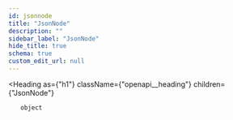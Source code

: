 ```yaml
---
id: jsonnode
title: "JsonNode"
description: ""
sidebar_label: "JsonNode"
hide_title: true
schema: true
custom_edit_url: null
---
```



<Heading
  as={"h1"}
  className={"openapi__heading"}
  children={"JsonNode"}
>
</Heading>





<ul>
  <div
    style={{"marginTop":".5rem","marginBottom":".5rem"}}
  >
    
    
    object
    
    
  </div>
</ul>
            